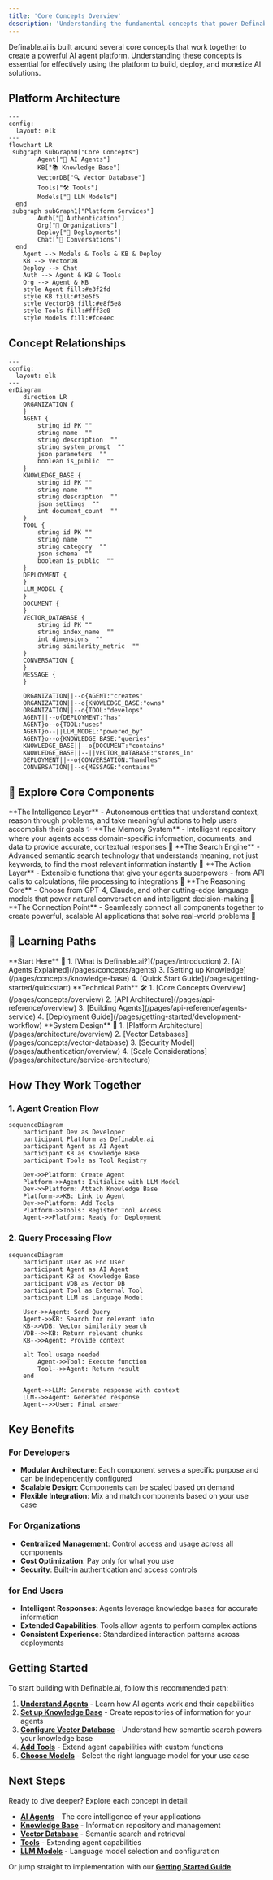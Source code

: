 ```yaml
---
title: 'Core Concepts Overview'
description: 'Understanding the fundamental concepts that power Definable.ai'
---
```


Definable.ai is built around several core concepts that work together to create a powerful AI agent platform. Understanding these concepts is essential for effectively using the platform to build, deploy, and monetize AI solutions.

## Platform Architecture

```mermaid
---
config:
  layout: elk
---
flowchart LR
 subgraph subGraph0["Core Concepts"]
        Agent["🤖 AI Agents"]
        KB["📚 Knowledge Base"]
        VectorDB["🔍 Vector Database"]
        Tools["🛠️ Tools"]
        Models["🧠 LLM Models"]
  end
 subgraph subGraph1["Platform Services"]
        Auth["🔐 Authentication"]
        Org["🏢 Organizations"]
        Deploy["🚀 Deployments"]
        Chat["💬 Conversations"]
  end
    Agent --> Models & Tools & KB & Deploy
    KB --> VectorDB
    Deploy --> Chat
    Auth --> Agent & KB & Tools
    Org --> Agent & KB
    style Agent fill:#e3f2fd
    style KB fill:#f3e5f5
    style VectorDB fill:#e8f5e8
    style Tools fill:#fff3e0
    style Models fill:#fce4ec

```

## Concept Relationships

```mermaid
---
config:
  layout: elk
---
erDiagram
	direction LR
	ORGANIZATION {
	}
	AGENT {
		string id PK ""  
		string name  ""  
		string description  ""  
		string system_prompt  ""  
		json parameters  ""  
		boolean is_public  ""  
	}
	KNOWLEDGE_BASE {
		string id PK ""  
		string name  ""  
		string description  ""  
		json settings  ""  
		int document_count  ""  
	}
	TOOL {
		string id PK ""  
		string name  ""  
		string category  ""  
		json schema  ""  
		boolean is_public  ""  
	}
	DEPLOYMENT {
	}
	LLM_MODEL {
	}
	DOCUMENT {
	}
	VECTOR_DATABASE {
		string id PK ""  
		string index_name  ""  
		int dimensions  ""  
		string similarity_metric  ""  
	}
	CONVERSATION {
	}
	MESSAGE {
	}

	ORGANIZATION||--o{AGENT:"creates"
	ORGANIZATION||--o{KNOWLEDGE_BASE:"owns"
	ORGANIZATION||--o{TOOL:"develops"
	AGENT||--o{DEPLOYMENT:"has"
	AGENT}o--o{TOOL:"uses"
	AGENT}o--||LLM_MODEL:"powered_by"
	AGENT}o--o{KNOWLEDGE_BASE:"queries"
	KNOWLEDGE_BASE||--o{DOCUMENT:"contains"
	KNOWLEDGE_BASE||--||VECTOR_DATABASE:"stores_in"
	DEPLOYMENT||--o{CONVERSATION:"handles"
	CONVERSATION||--o{MESSAGE:"contains"
```

## 🎯 Explore Core Components

<CardGroup cols={2}>
  <Card 
    title="🤖 AI Agents" 
    icon="robot" 
    href="/pages/concepts/agents" 
    color="#6366F1"
  >
    **The Intelligence Layer** - Autonomous entities that understand context, reason through problems, and take meaningful actions to help users accomplish their goals ✨
  </Card>
  <Card 
    title="📚 Knowledge Base" 
    icon="database" 
    href="/pages/concepts/knowledge-base" 
    color="#8B5CF6"
  >
    **The Memory System** - Intelligent repository where your agents access domain-specific information, documents, and data to provide accurate, contextual responses 🧠
  </Card>
  <Card 
    title="🔍 Vector Database" 
    icon="search" 
    href="/pages/concepts/vector-database" 
    color="#A855F7"
  >
    **The Search Engine** - Advanced semantic search technology that understands meaning, not just keywords, to find the most relevant information instantly 🎯
  </Card>
  <Card 
    title="🛠️ Tools" 
    icon="wrench" 
    href="/pages/concepts/tools" 
    color="#C084FC"
  >
    **The Action Layer** - Extensible functions that give your agents superpowers - from API calls to calculations, file processing to integrations 🚀
  </Card>
  <Card 
    title="🧠 LLM Models" 
    icon="brain" 
    href="/pages/concepts/models" 
    color="#D946EF"
  >
    **The Reasoning Core** - Choose from GPT-4, Claude, and other cutting-edge language models that power natural conversation and intelligent decision-making 💫
  </Card>
  <Card 
    title="🎨 Integration Hub" 
    icon="puzzle-piece" 
    href="/pages/architecture/overview" 
    color="#EC4899"
  >
    **The Connection Point** - Seamlessly connect all components together to create powerful, scalable AI applications that solve real-world problems 🌟
  </Card>
</CardGroup>

## 🚀 Learning Paths

<CardGroup cols={3}>
  <Card 
    title="👩‍💼 For Business Users"
    icon="briefcase"
    color="#10B981"
  >
    **Start Here** 📍
    1. [What is Definable.ai?](/pages/introduction)
    2. [AI Agents Explained](/pages/concepts/agents)
    3. [Setting up Knowledge](/pages/concepts/knowledge-base)
    4. [Quick Start Guide](/pages/getting-started/quickstart)
  </Card>
  <Card 
    title="👨‍💻 For Developers"
    icon="code"
    color="#3B82F6"
  >
    **Technical Path** 🛠️
    1. [Core Concepts Overview](/pages/concepts/overview)
    2. [API Architecture](/pages/api-reference/overview)
    3. [Building Agents](/pages/api-reference/agents-service)
    4. [Deployment Guide](/pages/getting-started/development-workflow)
  </Card>
  <Card 
    title="🏗️ For Architects"
    icon="building"
    color="#F59E0B"
  >
    **System Design** 📐
    1. [Platform Architecture](/pages/architecture/overview)
    2. [Vector Databases](/pages/concepts/vector-database)
    3. [Security Model](/pages/authentication/overview)
    4. [Scale Considerations](/pages/architecture/service-architecture)
  </Card>
</CardGroup>

## How They Work Together

### 1. Agent Creation Flow
```mermaid
sequenceDiagram
    participant Dev as Developer
    participant Platform as Definable.ai
    participant Agent as AI Agent
    participant KB as Knowledge Base
    participant Tools as Tool Registry
    
    Dev->>Platform: Create Agent
    Platform->>Agent: Initialize with LLM Model
    Dev->>Platform: Attach Knowledge Base
    Platform->>KB: Link to Agent
    Dev->>Platform: Add Tools
    Platform->>Tools: Register Tool Access
    Agent->>Platform: Ready for Deployment
```

### 2. Query Processing Flow
```mermaid
sequenceDiagram
    participant User as End User
    participant Agent as AI Agent
    participant KB as Knowledge Base
    participant VDB as Vector DB
    participant Tool as External Tool
    participant LLM as Language Model
    
    User->>Agent: Send Query
    Agent->>KB: Search for relevant info
    KB->>VDB: Vector similarity search
    VDB-->>KB: Return relevant chunks
    KB-->>Agent: Provide context
    
    alt Tool usage needed
        Agent->>Tool: Execute function
        Tool-->>Agent: Return result
    end
    
    Agent->>LLM: Generate response with context
    LLM-->>Agent: Generated response
    Agent-->>User: Final answer
```

## Key Benefits

### For Developers
- **Modular Architecture**: Each component serves a specific purpose and can be independently configured
- **Scalable Design**: Components can be scaled based on demand
- **Flexible Integration**: Mix and match components based on your use case

### For Organizations
- **Centralized Management**: Control access and usage across all components
- **Cost Optimization**: Pay only for what you use
- **Security**: Built-in authentication and access controls

### for End Users
- **Intelligent Responses**: Agents leverage knowledge bases for accurate information
- **Extended Capabilities**: Tools allow agents to perform complex actions
- **Consistent Experience**: Standardized interaction patterns across deployments

## Getting Started

To start building with Definable.ai, follow this recommended path:

1. **[Understand Agents](/pages/concepts/agents)** - Learn how AI agents work and their capabilities
2. **[Set up Knowledge Base](/pages/concepts/knowledge-base)** - Create repositories of information for your agents
3. **[Configure Vector Database](/pages/concepts/vector-database)** - Understand how semantic search powers your knowledge base
4. **[Add Tools](/pages/concepts/tools)** - Extend agent capabilities with custom functions
5. **[Choose Models](/pages/concepts/models)** - Select the right language model for your use case

## Next Steps

Ready to dive deeper? Explore each concept in detail:

- [**AI Agents**](/pages/concepts/agents) - The core intelligence of your applications
- [**Knowledge Base**](/pages/concepts/knowledge-base) - Information repository and management
- [**Vector Database**](/pages/concepts/vector-database) - Semantic search and retrieval
- [**Tools**](/pages/concepts/tools) - Extending agent capabilities
- [**LLM Models**](/pages/concepts/models) - Language model selection and configuration

Or jump straight to implementation with our [**Getting Started Guide**](/pages/getting-started/quickstart).